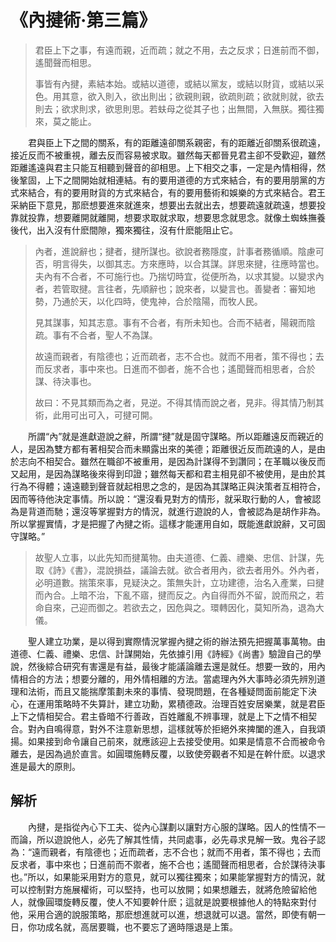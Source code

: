 # 《內揵術·第三篇》

> 君臣上下之事，有遠而親，近而疏；就之不用，去之反求；日進前而不御，遙聞聲而相思。
>
> 事皆有內揵，素結本始。或結以道德，或結以黨友，或結以財貨，或結以采色。用其意，欲入則入，欲出則出；欲親則親，欲疏則疏；欲就則就，欲去則去；欲求則求，欲思則思。若蚨母之從其子也；出無間，入無朕。獨往獨來，莫之能止。

&emsp;&emsp;君與臣上下之間的關系，有的距離遠卻關系親密，有的距離近卻關系很疏遠，接近反而不被重視，離去反而容易被求取。雖然每天都晉見君主卻不受歡迎，雖然距離遙遠與君主只能互相聽到聲音的卻相思。上下相交之事，一定是內情相得，然後鞏固，上下之間開始就相連結。有的要用道德的方式來結合，有的要用朋黨的方式來結合，有的要用財貨的方式來結合，有的要用藝術和娛樂的方式來結合。君王采納臣下意見，那麽想要進來就進來，想要出去就出去，想要疏遠就疏遠，想要投靠就投靠，想要離開就離開，想要求取就求取，想要思念就思念。就像土蜘蛛撫養後代，出入沒有什麽間隙，獨來獨往，沒有什麽能阻止它。

> 內者，進說辭也；揵者，揵所謀也。欲說者務隱度，計事者務循順。陰慮可否，明言得失，以御其志。方來應時，以合其謀。詳思來揵，往應時當也。夫內有不合者，不可施行也。乃揣切時宜，從便所為，以求其變。以變求內者，若管取揵。言往者，先順辭也；說來者，以變言也。善變者：審知地勢，乃通於天，以化四時，使鬼神，合於陰陽，而牧人民。
>
> 見其謀事，知其志意。事有不合者，有所未知也。合而不結者，陽親而陰疏。事有不合者，聖人不為謀。
>
> 故遠而親者，有陰德也；近而疏者，志不合也。就而不用者，策不得也；去而反求者，事中來也。日進而不御者，施不合也；遙聞聲而相思者，合於謀、待決事也。
>
> 故曰：不見其類而為之者，見逆。不得其情而說之者，見非。得其情乃制其術，此用可出可入，可揵可開。

&emsp;&emsp;所謂“內”就是進獻遊說之辭，所謂“揵”就是固守謀略。所以距離遠反而親近的人，是因為雙方都有著相契合而未顯露出來的美德；距離很近反而疏遠的人，是由於志向不相契合。雖然在職卻不被重用，是因為計謀得不到讚同；在革職以後反而又起用，是因為謀略後來得到印證；雖然每天都和君主相見卻不被使用，是由於其行為不得體；遠遠聽到聲音就起相思之念的，是因為其謀略正與決策者互相符合，因而等待他決定事情。所以說：“還沒看見對方的情形，就采取行動的人，會被認為是背道而馳；還沒等掌握對方的情況，就進行遊說的人，會被認為是胡作非為。所以掌握實情，才是把握了內揵之術。這樣才能運用自如，既能進獻說辭，又可固守謀略。”

> 故聖人立事，以此先知而揵萬物。由夫道德、仁義、禮樂、忠信、計謀，先取《詩》《書》，混說損益，議論去就。欲合者用內，欲去者用外。外內者，必明道數。揣策來事，見疑決之。策無失計，立功建德，治名入產業，曰揵而內合。上暗不治，下亂不寤，揵而反之。內自得而外不留，說而飛之，若命自來，己迎而御之。若欲去之，因危與之。環轉因化，莫知所為，退為大儀。

&emsp;&emsp;聖人建立功業，是以得到實際情況掌握內揵之術的辦法預先把握萬事萬物。由道德、仁義、禮樂、忠信、計謀開始，先依據引用《詩經》《尚書》驗證自己的學說，然後綜合研究有害還是有益，最後才能議論離去還是就任。想要一致的，用內情相合的方法；想要分離的，用外情相離的方法。當處理內外大事時必須先辨別道理和法術，而且又能揣摩策劃未來的事情、發現問題，在各種疑問面前能定下決心，在運用策略時不失算計，建立功勳，累積德政。治理百姓安居樂業，就是君臣上下之情相契合。君主昏暗不行善政，百姓離亂不辨事理，就是上下之情不相契合。對內自鳴得意，對外不注意新思想，這樣就等於拒絕外來捭闔的進入，自我頌揚。如果接到命令讓自己前來，就應該迎上去接受使用。如果是情意不合而被命令離去，是因為過於直言。如圓環施轉反覆，以致使旁觀者不知是在幹什麽。以退求進是最大的原則。

## 解析

&emsp;&emsp;內揵，是指從內心下工夫、從內心謀劃以讓對方心服的謀略。因人的性情不一而論，所以遊說他人，必先了解其性情，共同處事，必先尋求見解一致。鬼谷子認為：“遠而親者，有陰德也；近而疏者，志不合也；就而不用者，策不得也；去而反求者，事中來也；日進前而不禦者，施不合也；遙聞聲而相思者，合於謀待決事也。”所以，如果能采用對方的意見，就可以獨往獨來；如果能掌握對方的情況，就可以控制對方施展權術，可以堅持，也可以放開；如果想離去，就將危險留給他人，就像圓環旋轉反覆，使人不知要幹什麽；這就是說要根據他人的特點來對付他，采用合適的說服策略，那麽想進就可以進，想退就可以退。當然，即使有朝一日，你功成名就，高居要職，也不要忘了適時隱退是上策。

